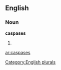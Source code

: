 ==English==

===Noun===
'''caspases'''

# {{plural of|[[caspase]]}}

[[Category:English plurals]]

[[ar:caspases]]